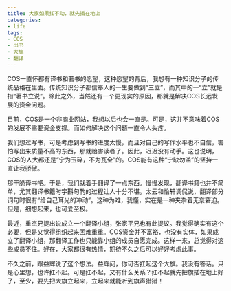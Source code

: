 ```yaml
---
title: 大旗如果扛不动，就先插在地上
categories:
- life
tags:
- COS
- 出书
- 大旗
- 翻译
---
```


COS一直怀都有译书和著书的愿望，这种愿望的背后，我想有一种知识分子的传统品格在里面。传统知识分子都信奉人的一生要做到“三立”，而其中的一“立”就是指“著书立说”。除此之外，当然还有一个更现实的原因，那就是解决COS长远发展的资金问题。

目前，COS是一个非商业网站，我想以后也会一直是。可是，这并不意味着COS的发展不需要资金支撑。而如何解决这个问题一直令人头疼。

我们想过写书，可是考虑到写书的进度太慢，而且对自己的写作水平也不自信，害怕写出来质量不高的东西，那就贻害读者了。因此，迟迟没有动手。这也说明，COS的人大都还是“宁为玉碎，不为瓦全”的。COS能有这种“宁缺勿滥”的坚持一直让我骄傲。

那干脆译书吧。于是，我们就着手翻译了一点东西。慢慢发现，翻译书籍也并不简单，尤其翻译书籍时字斟句酌的过程让人十分不堪。太云和怡轩调侃说，翻译部分词句时很有“给自己耳光的冲动”。这种为难，我懂，实在是一种夹杂着无奈窘迫。但是，细想起来，也可爱至极。

最近，重杰兄提出说成立一个翻译小组，张家平兄也有此提议。我觉得确实有这个必要，但是又觉得组织起来困难重重。COS资金并不富裕，也没有实体，如果成立了翻译小组，那翻译工作也只能靠小组的成员自愿完成。这样一来，总觉得对这些成员不住。好在，大家都很有热情，期待不久之后可以好好考虑此事。

不久之前，跟益辉说了这个想法。益辉问，你可否扛起这个大旗。我没有答话。只是心里想，也许扛不起。可是扛不起，又有什么关系？扛不起就先把旗插在地上好了，至少，要先把大旗立起来，立起来就能听到旗声猎猎！
